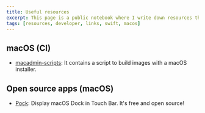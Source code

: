 ```yaml
---
title: Useful resources
excerpt: This page is a public notebook where I write down resources that I came across with and that I found useful.
tags: [resources, developer, links, swift, macos]
---
```


## macOS (CI)

- [macadmin-scripts](https://github.com/munki/macadmin-scripts): It contains a script to build images with a macOS installer.

## Open source apps (macOS)

- [Pock](https://github.com/pigigaldi/Pock): Display macOS Dock in Touch Bar. It's free and open source!
